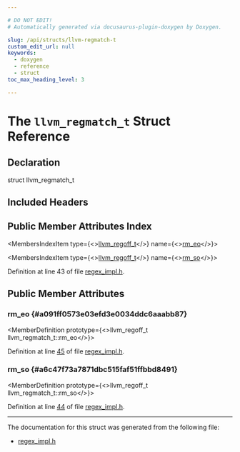 ```yaml
---

# DO NOT EDIT!
# Automatically generated via docusaurus-plugin-doxygen by Doxygen.

slug: /api/structs/llvm-regmatch-t
custom_edit_url: null
keywords:
  - doxygen
  - reference
  - struct
toc_max_heading_level: 3

---
```





# The `llvm_regmatch_t` Struct Reference

<DoxygenPage pluginConfig={pluginConfig}>



## Declaration

<CodeBlock>struct llvm_regmatch_t</CodeBlock>

## Included Headers

<IncludesList>
<IncludesListItem
  filePath="Support/regex_impl.h"
  permalink="/docs/api/files/lib/lib/support/regex-impl-h"
  isLocal="true" />
</IncludesList>

## Public Member Attributes Index

<MembersIndex>

<MembersIndexItem
  type={<><a href="/docs/api/files/lib/lib/support/regex-impl-h/#ae931ea6606e024ac6a6e0149844605cc">llvm&#95;regoff&#95;t</a></>}
  name={<><a href="#a091ff0573e03efd3e0034ddc6aaabb87">rm&#95;eo</a></>}>
</MembersIndexItem>

<MembersIndexItem
  type={<><a href="/docs/api/files/lib/lib/support/regex-impl-h/#ae931ea6606e024ac6a6e0149844605cc">llvm&#95;regoff&#95;t</a></>}
  name={<><a href="#a6c47f73a7871dbc515faf51ffbbd8491">rm&#95;so</a></>}>
</MembersIndexItem>

</MembersIndex>


Definition at line 43 of file <a href="/docs/api/files/lib/lib/support/regex-impl-h">regex&#95;impl.h</a>.

<SectionDefinition>

## Public Member Attributes

### rm&#95;eo {#a091ff0573e03efd3e0034ddc6aaabb87}

<MemberDefinition
  prototype={<>llvm&#95;regoff&#95;t llvm&#95;regmatch&#95;t::rm&#95;eo</>}>

Definition at line <a href="/docs/api/files/lib/lib/support/regex-impl-h/#l00045">45</a> of file <a href="/docs/api/files/lib/lib/support/regex-impl-h">regex&#95;impl.h</a>.
</MemberDefinition>

### rm&#95;so {#a6c47f73a7871dbc515faf51ffbbd8491}

<MemberDefinition
  prototype={<>llvm&#95;regoff&#95;t llvm&#95;regmatch&#95;t::rm&#95;so</>}>

Definition at line <a href="/docs/api/files/lib/lib/support/regex-impl-h/#l00044">44</a> of file <a href="/docs/api/files/lib/lib/support/regex-impl-h">regex&#95;impl.h</a>.
</MemberDefinition>

</SectionDefinition>

<hr/>

The documentation for this struct was generated from the following file:

<ul>
<li><a href="/docs/api/files/lib/lib/support/regex-impl-h">regex_impl.h</a></li>
</ul>

</DoxygenPage>
